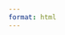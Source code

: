 ```yaml
---
format: html
---
```


<div class="full-page-image" style="background-image: url('images/coverreal.png');"></div>
